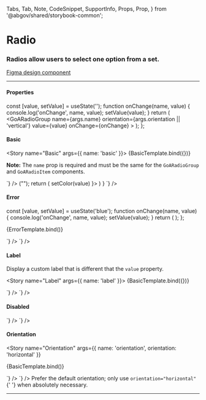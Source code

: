   Tabs,
  Tab,
  Note,
  CodeSnippet,
  SupportInfo,
  Props,
  Prop,
} from '@abgov/shared/storybook-common';

<Meta title="Components/Radio" />

# Radio

### Radios allow users to select one option from a set.

[Figma design component](https://www.figma.com/file/3pb2IK8s2QUqWieH79KdN7/%E2%9D%96-Components-%7C-DDI?node-id=7038%3A246448)

---

#### Properties

<Props showTabs={true}>
  <Prop
    name="name"
    type="string"
    required="true"
    description="Must match the name assigned to the children"
  />
  <Prop name="value" type="string" description="Value binding" />
  <Prop
    name="orientation"
    type="horizontal | vertical"
    defaultValue="vertical"
    description="Orientation of the radio items"
  />
  <Prop
    name="error"
    type="boolean"
    defaultValue="false"
    description="Set the component to an error state"
/>
<Prop
  name="disabled"
  type="boolean"
  defaultValue="false"
  description="Set the component to disabled"
/>

  <Prop
    name="_change"
    lang="angular"
    type="CustomEvent<{detail: {name: string, value: string}}>"
    description="onChange event"
  />

  <Prop
    name="onChange"
    lang="react"
    type="CustomEvent<{detail: {name: string, value: string}}>"
    description="onChange event"
  />
</Props>

  const [value, setValue] = useState('');
  function onChange(name, value) {
    console.log('onChange', name, value);
    setValue(value);
  }
  return (
    <GoARadioGroup
      name={args.name}
      orientation={args.orientation || 'vertical'}
      value={value}
      onChange={onChange}
    >
      <GoARadioItem name={args.name} label="Red" value="red" />
      <GoARadioItem name={args.name} label="Blue" value="blue" />
      <GoARadioItem name={args.name} label="Orange" value="orange" />
    </GoARadioGroup>
  );
};

#### Basic

<Story name="Basic" args={{ name: 'basic' }}>
  {BasicTemplate.bind({})}
</Story>

**Note:** The `name` prop is required and must be the same for the `GoARadioGroup` and `GoARadioItem` components.

<Tabs>
  <Tab label="Web Component" hidden={true}>
    <CodeSnippet
      lang="html"
      code={`
      <goa-radio-group id="my-color" name="color" value="orange">
        <goa-radio-item name="color" value="red" />
        <goa-radio-item name="color" value="blue" />
        <goa-radio-item name="color" value="orange" />
      </goa-radio-group>
    `}
    />
    <CodeSnippet
      lang="js"
      code={`
      const el = document.findById("my-color");
      el.addEventListener("_change", (e) => {
        console.log(e.detail.name, e.detail.value);
      });
    `}
    />
  </Tab>
  <Tab label="Angular">
    <CodeSnippet
      lang="html"
      code={`
      <goa-radio-group name="color" [value]="color" (_change)="onChange($event)">
        <goa-radio-item name="color" value="red"></goa-radio-item>
        <goa-radio-item name="color" value="blue"></goa-radio-item>
        <goa-radio-item name="color" value="orange"></goa-radio-item>
      </goa-radio-group>
    `}
    />
    <CodeSnippet
      lang="ts"
      code={`
      export class MyComponent {
        onChange(e: any) {
          this.color = e.detail.value;
        }
      }
    `}
    />
  </Tab>
  <Tab label="React">
    <CodeSnippet
      lang="tsx"
      code={`
        const [color, setColor] = useState<string>("");
        return (
          <GoARadioGroup name="color" value={color} onChange={(_name, value) => setColor(value) }>
            <GoARadioItem name="color" value="red" />
            <GoARadioItem name="color" value="blue" />
            <GoARadioItem name="color" value="orange"/>
          </GoARadioGroup>
        )
      }
    `}
    />
  </Tab>
</Tabs>

#### Error

  const [value, setValue] = useState('blue');
  function onChange(name, value) {
    console.log('onChange', name, value);
    setValue(value);
  }
  return (
    <GoARadioGroup name="error" value={value} onChange={onChange} error={true}>
      <GoARadioItem name="error" label="Red" value="red" />
      <GoARadioItem name="error" label="Blue" value="blue" />
      <GoARadioItem name="error" label="Orange" value="orange" />
    </GoARadioGroup>
  );
};

<Story name="Error">{ErrorTemplate.bind()}</Story>

<Tabs>
  <Tab label="Web Component" hidden={true}>
    <CodeSnippet
      lang="html"
      code={`
      <goa-radio-group name="color" value="orange" error>
        <goa-radio-item name="color" value="red" />
        <goa-radio-item name="color" value="blue" />
        <goa-radio-item name="color" value="orange" />
      </goa-radio-group>
    `}
    />
  </Tab>
  <Tab label="Angular">
    <CodeSnippet
      lang="html"
      code={`
      <goa-radio-group name="color" value="orange" error>
        <goa-radio-item name="color" value="red"></goa-radio-item>
        <goa-radio-item name="color" value="blue"></goa-radio-item>
        <goa-radio-item name="color" value="orange"></goa-radio-item>
      </goa-radio-group>
    `}
    />
  </Tab>
  <Tab label="React">
    <CodeSnippet
      lang="tsx"
      code={`
      <GoARadioGroup name="color" value="orange" error={true}>
        <GoARadioItem name="color" value="red" />
        <GoARadioItem name="color" value="blue" />
        <GoARadioItem name="color" value="orange"/>
      </GoARadioGroup>
    `}
    />
  </Tab>
</Tabs>

#### Label

Display a custom label that is different that the `value` property.

<Story name="Label" args={{ name: 'label' }}>
  {BasicTemplate.bind({})}
</Story>

<Tabs>
  <Tab label="Web Component" hidden={true}>
    <CodeSnippet
      lang="html"
      code={`
      <goa-radio-group name="color" value="orange">
        <goa-radio-item name="color" label="Red" value="red" />
        <goa-radio-item name="color" label="Blue" value="blue" />
        <goa-radio-item name="color" label="Orange" value="orange" />
      </goa-radio-group>
    `}
    />
  </Tab>
  <Tab label="Angular">
    <CodeSnippet
      lang="html"
      code={`
      <goa-radio-group name="color" value="orange">
        <goa-radio-item name="color" label="Red" value="red"></goa-radio-item>
        <goa-radio-item name="color" label="Blue" value="blue"></goa-radio-item>
        <goa-radio-item name="color" label="Orange" value="orange"></goa-radio-item>
      </goa-radio-group>
    `}
    />
  </Tab>
  <Tab label="React">
    <CodeSnippet
      lang="tsx"
      code={`
      <GoARadioGroup name="color" value="orange" onChange={noop}>
        <GoARadioItem name="color" label="Red" value="red" />
        <GoARadioItem name="color" label="Blue" value="blue" />
        <GoARadioItem name="color" label="Orange" value="orange"/>
      </GoARadioGroup>
    `}
    />
  </Tab>
</Tabs>

#### Disabled

<Story name="Disabled">
  <GoARadioGroup name="disabled" value="orange" disabled={true}>
    <GoARadioItem name="disabled" value="red" />
    <GoARadioItem name="disabled" value="blue" />
    <GoARadioItem name="disabled" value="orange" />
  </GoARadioGroup>
</Story>

<Tabs>
  <Tab label="Web Component" hidden={true}>
    <CodeSnippet
      lang="html"
      code={`
      <goa-radio-group name="color" value="orange" disabled>
        <goa-radio-item name="color" value="red" />
        <goa-radio-item name="color" value="blue" />
        <goa-radio-item name="color" value="orange" />
      </goa-radio-group>
    `}
    />
  </Tab>
  <Tab label="Angular">
    <CodeSnippet
      lang="html"
      code={`
      <goa-radio-group name="color" value="orange" disabled>
        <goa-radio-item name="color" value="red"></goa-radio-item>
        <goa-radio-item name="color" value="blue"></goa-radio-item>
        <goa-radio-item name="color" value="orange"></goa-radio-item>
      </goa-radio-group>
    `}
    />
  </Tab>
  <Tab label="React">
    <CodeSnippet
      lang="tsx"
      code={`
      <GoARadioGroup name="color" value="orange" onChange={noop} disabled={true}>
        <GoARadioItem name="color" value="red" />
        <GoARadioItem name="color" value="blue" />
        <GoARadioItem name="color" value="orange"/>
      </GoARadioGroup>
    `}
    />
  </Tab>
</Tabs>

#### Orientation

<Story
  name="Orientation"
  args={{ name: 'orientation', orientation: 'horizontal' }}
>
  {BasicTemplate.bind()}
</Story>

<Tabs>
  <Tab label="Web Component" hidden={true}>
    <CodeSnippet
      lang="html"
      code={`
      <goa-radio-group name="color" value="orange" orientation="horizontal">
        <goa-radio-item name="color" value="red" />
        <goa-radio-item name="color" value="blue" />
        <goa-radio-item name="color" value="orange" />
      </goa-radio-group>
    `}
    />
  </Tab>
  <Tab label="Angular">
    <CodeSnippet
      lang="html"
      code={`
      <goa-radio-group name="color" value="orange" orientation="horizontal">
        <goa-radio-item name="color" value="red"></goa-radio-item>
        <goa-radio-item name="color" value="blue"></goa-radio-item>
        <goa-radio-item name="color" value="orange"></goa-radio-item>
      </goa-radio-group>
    `}
    />
  </Tab>
  <Tab label="React">
    <CodeSnippet
      lang="tsx"
      code={`
      <GoARadioGroup name="color" value="orange" onChange={noop} orientation="horizontal">
        <GoARadioItem name="color" value="red" />
        <GoARadioItem name="color" value="blue" />
        <GoARadioItem name="color" value="orange"/>
      </GoARadioGroup>
    `}
    />
  </Tab>
</Tabs>

<Note type="best-practices">
  Prefer the default orientation; only use <code>orientation="horizontal"</code>{' '}
  when absolutely necessary.
</Note>

---

<SupportInfo />
